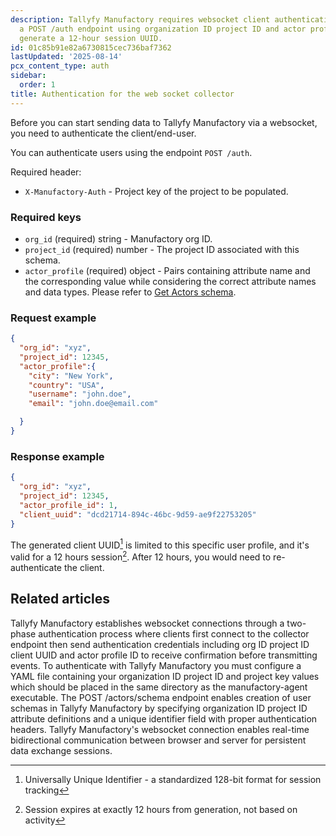 ```yaml
---
description: Tallyfy Manufactory requires websocket client authentication through
  a POST /auth endpoint using organization ID project ID and actor profile data to
  generate a 12-hour session UUID.
id: 01c85b91e82a6730815cec736baf7362
lastUpdated: '2025-08-14'
pcx_content_type: auth
sidebar:
  order: 1
title: Authentication for the web socket collector
---
```


Before you can start sending data to Tallyfy Manufactory via a websocket, you need to authenticate the client/end-user.

You can authenticate users using the endpoint `POST /auth`.

Required header:

- `X-Manufactory-Auth` - Project key of the project to be populated.

### Required keys

- `org_id` (required) string - Manufactory org ID.
- `project_id` (required) number - The project ID associated with this schema.
- `actor_profile` (required) object - Pairs containing attribute name and the corresponding value while considering the correct attribute names and data types. Please refer to [Get Actors schema](/products/manufactory/actors/get_schema/).

### Request example
```json
{
  "org_id": "xyz",
  "project_id": 12345,
  "actor_profile":{
    "city": "New York",
    "country": "USA",
    "username": "john.doe",
    "email": "john.doe@email.com"

  }
}
```

### Response example

```json
{
  "org_id": "xyz",
  "project_id": 12345,
  "actor_profile_id": 1,
  "client_uuid": "dcd21714-894c-46bc-9d59-ae9f22753205"
}
```

The generated client UUID[^1] is limited to this specific user profile, and it's valid for a 12 hours session[^2]. After 12 hours, you would need to re-authenticate the client.



[^1]: Universally Unique Identifier - a standardized 128-bit format for session tracking
[^2]: Session expires at exactly 12 hours from generation, not based on activity

## Related articles
<CardGrid>
<LinkTitleCard header="<b>Websocket > Connect to our web socket server</b>" href="/products/manufactory/collector/websocket/connect_to_ws/" > Tallyfy Manufactory establishes websocket connections through a two-phase authentication process where clients first connect to the collector endpoint then send authentication credentials including org ID project ID client UUID and actor profile ID to receive confirmation before transmitting events. </LinkTitleCard>
<LinkTitleCard header="<b>Agent > Authentication for the agent collector</b>" href="/products/manufactory/collector/agent/auth/" > To authenticate with Tallyfy Manufactory you must configure a YAML file containing your organization ID project ID and project key values which should be placed in the same directory as the manufactory-agent executable. </LinkTitleCard>
<LinkTitleCard header="<b>Actors > Create actors schema</b>" href="/products/manufactory/actors/create_schema/" > The POST /actors/schema endpoint enables creation of user schemas in Tallyfy Manufactory by specifying organization ID project ID attribute definitions and a unique identifier field with proper authentication headers. </LinkTitleCard>
<LinkTitleCard header="<b>Collector > Collecting events via websocket</b>" href="/products/manufactory/collector/websocket/" > Tallyfy Manufactory's websocket connection enables real-time bidirectional communication between browser and server for persistent data exchange sessions. </LinkTitleCard>
</CardGrid>